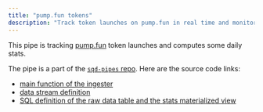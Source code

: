 ```yaml
---
title: "pump.fun tokens"
description: "Track token launches on pump.fun in real time and monitor on-chain activity"
---
```


This pipe is tracking [pump.fun](https://pump.fun/) token launches and computes some daily stats.

The pipe is a part of the [`sqd-pipes` repo](https://github.com/subsquid-labs/sqd-pipes). Here are the source code links:
 - [main function of the ingester](https://github.com/subsquid-labs/sqd-pipes/blob/main/packages/soldexer-pipes/src/indexers/pumpfun.ts)
 - [data stream definition](https://github.com/subsquid-labs/sqd-pipes/blob/main/packages/streams/src/streams/svm/pumpfun/pump-fun-stream.ts)
 - [SQL definition of the raw data table and the stats materialized view](https://github.com/subsquid-labs/sqd-pipes/blob/main/packages/soldexer-pipes/db/sql/pumpfun.sql)
